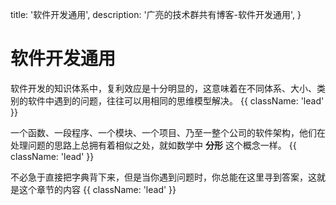 
  title: '软件开发通用',
  description: '广亮的技术群共有博客-软件开发通用',
}

<HeroPattern />

# 软件开发通用

软件开发的知识体系中，复利效应是十分明显的，这意味着在不同体系、大小、类别的软件中遇到的问题，往往可以用相同的思维模型解决。 {{ className: 'lead' }}

一个函数、一段程序、一个模块、一个项目、乃至一整个公司的软件架构，他们在处理问题的思路上总拥有着相似之处，就如数学中 **分形** 这个概念一样。 {{ className: 'lead' }}

不必急于直接把字典背下来，但是当你遇到问题时，你总能在这里寻到答案，这就是这个章节的内容 {{ className: 'lead' }}

<ResourcesCommon />
